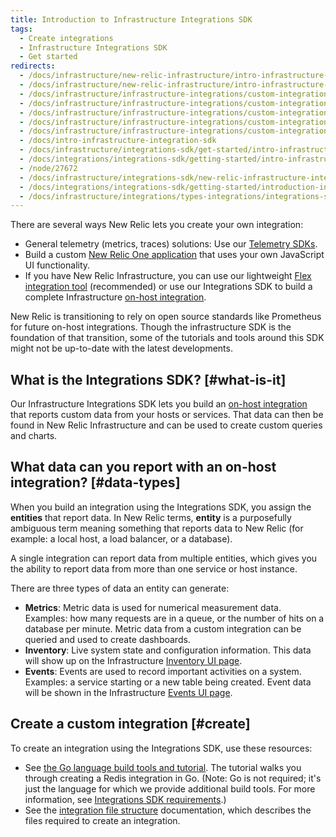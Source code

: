 ```yaml
---
title: Introduction to Infrastructure Integrations SDK
tags:
  - Create integrations
  - Infrastructure Integrations SDK
  - Get started
redirects:
  - /docs/infrastructure/new-relic-infrastructure/intro-infrastructure-custom-integrations-sdk
  - /docs/infrastructure/new-relic-infrastructure/intro-infrastructure-integrations-sdk
  - /docs/infrastructure/infrastructure-integrations/custom-integrations/intro-infrastructure-integrations-sdk
  - /docs/infrastructure/infrastructure-integrations/custom-integrations/intro-infrastructure-custom-integrations-sdk
  - /docs/infrastructure/infrastructure-integrations/custom-integrations/intro-infrastructure-custom-integration-sdk
  - /docs/infrastructure/infrastructure-integrations/custom-integrations/intro-infrastructure-custom-integration-sdk-rg-name-infrastructure-integration-sdk-integration-or
  - /docs/infrastructure/infrastructure-integrations/custom-integrations/intro-infrastructure-integration-sdk
  - /docs/intro-infrastructure-integration-sdk
  - /docs/infrastructure/integrations-sdk/get-started/intro-infrastructure-integrations-sdk
  - /docs/integrations/integrations-sdk/getting-started/intro-infrastructure-integrations-sdk
  - /node/27672
  - /docs/infrastructure/integrations-sdk/new-relic-infrastructure-integrations-sdk
  - /docs/integrations/integrations-sdk/getting-started/introduction-infrastructure-integrations-sdk
  - /docs/infrastructure/integrations/types-integrations/integrations-sdk
---
```


There are several ways New Relic lets you create your own integration:

* General telemetry (metrics, traces) solutions: Use our [Telemetry SDKs](/docs/data-ingest-apis/get-data-new-relic/new-relic-sdks/telemetry-sdks-send-custom-telemetry-data-new-relic).
* Build a custom [New Relic One application](/docs/new-relic-one/use-new-relic-one/build-new-relic-one/new-relic-one-build-your-own-custom-new-relic-one-application) that uses your own JavaScript UI functionality.
* If you have New Relic Infrastructure, you can use our lightweight [Flex integration tool](/docs/integrations/host-integrations/host-integrations-list/flex-integration-tool-build-your-own-integration) (recommended) or use our Integrations SDK to build a complete Infrastructure [on-host integration](/docs/integrations/host-integrations/getting-started/introduction-host-integrations).

<Callout variant="important">
  New Relic is transitioning to rely on open source standards like Prometheus for future on-host integrations. Though the infrastructure SDK is the foundation of that transition, some of the tutorials and tools around this SDK might not be up-to-date with the latest developments.
</Callout>

## What is the Integrations SDK? [#what-is-it]

Our Infrastructure Integrations SDK lets you build an [on-host integration](/docs/integrations/host-integrations/getting-started/introduction-host-integrations) that reports custom data from your hosts or services. That data can then be found in New Relic Infrastructure and can be used to create custom queries and charts.

## What data can you report with an on-host integration? [#data-types]

When you build an integration using the Integrations SDK, you assign the **entities** that report data. In New Relic terms, **entity** is a purposefully ambiguous term meaning something that reports data to New Relic (for example: a local host, a load balancer, or a database).

A single integration can report data from multiple entities, which gives you the ability to report data from more than one service or host instance.

There are three types of data an entity can generate:

* **Metrics**: Metric data is used for numerical measurement data. Examples: how many requests are in a queue, or the number of hits on a database per minute. Metric data from a custom integration can be queried and used to create dashboards.
* **Inventory**: Live system state and configuration information. This data will show up on the Infrastructure [Inventory UI page](/docs/infrastructure/new-relic-infrastructure/infrastructure-ui-pages/infrastructure-inventory-page-search-your-entire-infrastructure).
* **Events**: Events are used to record important activities on a system. Examples: a service starting or a new table being created. Event data will be shown in the Infrastructure [Events UI page](/docs/infrastructure/new-relic-infrastructure/infrastructure-ui-pages/infrastructure-events-page-live-feed-every-config-change).

## Create a custom integration [#create]

To create an integration using the Integrations SDK, use these resources:

* See [the Go language build tools and tutorial](/docs/infrastructure/integrations-sdk/get-started/infrastructure-integration-building-resources). The tutorial walks you through creating a Redis integration in Go. (Note: Go is not required; it's just the language for which we provide additional build tools. For more information, see [Integrations SDK requirements](/docs/integrations/integrations-sdk/getting-started/compatibility-requirements-infrastructure-integrations-sdk).)
* See the [integration file structure](/docs/infrastructure/integrations-sdk/get-started/create-activate-infrastructure-integration) documentation, which describes the files required to create an integration.
